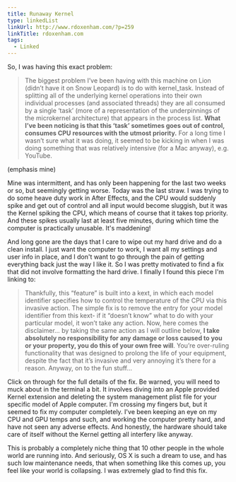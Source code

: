 ```yaml
---
title: Runaway Kernel
type: linkedList
linkUrl: http://www.rdoxenham.com/?p=259
linkTitle: rdoxenham.com
tags:
  - Linked
---
```


So, I was having this exact problem:

> The biggest problem I’ve been having with this machine on Lion (didn’t have it on Snow Leopard) is to do with kernel_task. Instead of splitting all of the underlying kernel operations into their own individual processes (and associated threads) they are all consumed by a single ‘task’ (more of a representation of the underpinnings of the microkernel architecture) that appears in the process list. **What I’ve been noticing is that this ‘task’ sometimes goes out of control, consumes CPU resources with the utmost priority.** For a long time I wasn’t sure what it was doing, it seemed to be kicking in when I was doing something that was relatively intensive (for a Mac anyway), e.g. YouTube.

(emphasis mine)

Mine was intermittent, and has only been happening for the last two weeks or so, but seemingly getting worse. Today was the last straw. I was trying to do some heave duty work in After Effects, and the CPU would suddenly spike and get out of control and all input would become sluggish, but it was the Kernel spiking the CPU, which means of course that it takes top priority. And these spikes usually last at least five minutes, during which time the computer is practically unusable. It's maddening!

And long gone are the days that I care to wipe out my hard drive and do a clean install. I just want the computer to work, I want all my settings and user info in place, and I don't want to go through the pain of getting everything back just the way I like it. So I was pretty motivated to find a fix that did not involve formatting the hard drive. I finally I found this piece I'm linking to:

> Thankfully, this “feature” is built into a kext, in which each model identifier specifies how to control the temperature of the CPU via this invasive action. The simple fix is to remove the entry for your model identifier from this kext- if it “doesn’t know” what to do with your particular model, it won’t take any action. Now, here comes the disclaimer… by taking the same action as I will outline below, **I take absolutely no responsibility for any damage or loss caused to you or your property, you do this of your own free will**. You’re over-ruling functionality that was designed to prolong the life of your equipment, despite the fact that it’s invasive and very annoying it’s there for a reason. Anyway, on to the fun stuff…

Click on through for the full details of the fix. Be warned, you will need to muck about in the terminal a bit. It involves diving into an Apple provided Kernel extension and deleting the system management plist file for your specific model of Apple computer. I'm crossing my fingers but, but it seemed to fix my computer completely. I've been keeping an eye on my CPU and GPU temps and such, and working the computer pretty hard, and have not seen any adverse effects. And honestly, the hardware should take care of itself without the Kernel getting all interfery like anyway.

This is probably a completely niche thing that 10 other people in the whole world are running into. And seriously, OS X is such a dream to use, and has such low maintenance needs, that when something like this comes up, you feel like your world is collapsing. I was extremely glad to find this fix.
